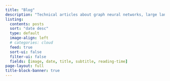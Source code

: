 ```yaml
---
title: "Blog"
description: "Technical articles about graph neural networks, large language models, and convex optimization."
listing:
  contents: posts
  sort: "date desc"
  type: default
  image-align: left
  # categories: cloud
  feed: true
  sort-ui: false
  filter-ui: false
  fields: [image, date, title, subtitle, reading-time]
page-layout: full
title-block-banner: true
---
```



